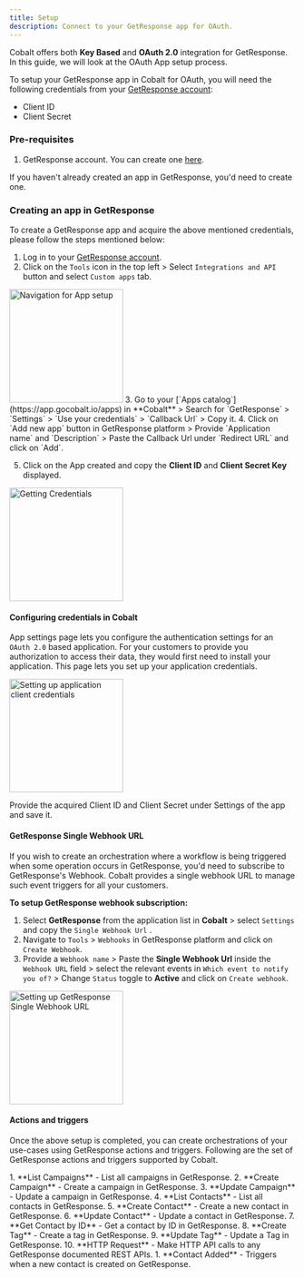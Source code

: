 ```yaml
---
title: Setup
description: Connect to your GetResponse app for OAuth.
---
```

Cobalt offers both **Key Based** and **OAuth 2.0** integration for GetResponse. In this guide, we will look at the OAuth App setup process.

To setup your GetResponse app in Cobalt for OAuth, you will need the following credentials from your [GetResponse account](https://app.getresponse.com/dashboard):
- Client ID
- Client Secret

### Pre-requisites

1. GetResponse account. You can create one [here](https://www.getresponse.com/start-free?lang=en).

<Info>If you haven't already created an app in GetResponse, you'd need to create one.</Info>

### Creating an app in GetResponse

To create a GetResponse app and acquire the above mentioned credentials, please follow the steps mentioned below:

1. Log in to your [GetResponse account](https://app.getresponse.com/dashboard).
2. Click on the `Tools` icon in the top left > Select `Integrations and API` button and select `Custom apps` tab.
<img height="200" src="/images/Getresponse/getresponse_navigation.png" alt="Navigation for App setup"/>
3. Go to your [`Apps catalog`](https://app.gocobalt.io/apps) in **Cobalt** > Search for `GetResponse` > `Settings` > `Use your credentials` > `Callback Url` > Copy it.
4. Click on `Add new app` button in GetResponse platform > Provide `Application name` and `Description` > Paste the Callback Url under `Redirect URL` and click on `Add`.

5. Click on the App created and copy the **Client ID** and **Client Secret Key** displayed.
<img height="200" src="/images/Getresponse/getresponse_credentials.png" alt="Getting Credentials"/>

#### Configuring credentials in Cobalt
App settings page lets you configure the authentication settings for an `OAuth 2.0` based application. For your customers to provide you authorization to access their data,
they would first need to install your application. This page lets you set up your application credentials.

<img height="200" src="/images/Getresponse/getresponse_cobalt.png" alt="Setting up application client credentials"/>

Provide the acquired Client ID and Client Secret under Settings of the app and save it.

#### GetResponse Single Webhook URL
If you wish to create an orchestration where a workflow is being triggered when some operation occurs in GetResponse, you'd need to subscribe to GetResponse's Webhook. Cobalt provides
a single webhook URL to manage such event triggers for all your customers.

**To setup GetResponse webhook subscription:**

1. Select **GetResponse** from the application list in **Cobalt** > select `Settings` and copy the `Single Webhook Url` .
2. Navigate to `Tools` > `Webhooks` in GetResponse platform and click on `Create Webhook`.
3. Provide a `Webhook name` > Paste the **Single Webhook Url** inside the `Webhook URL` field > select the relevant events in `Which event to notify you of?` > Change `Status` toggle to **Active** and click on `Create webhook`.

<img height="200" src="/images/Getresponse/getresponse_webhook.png" alt="Setting up GetResponse Single Webhook URL"/>

#### Actions and triggers
Once the above setup is completed, you can create orchestrations of your use-cases using GetResponse actions and triggers. Following are the set of GetResponse actions and triggers
supported by Cobalt.

<Tabs>
  <Tab title="Actions">
  <AccordionGroup>
  <Accordion title="Campaigns">
     1. **List Campaigns** - List all campaigns in GetResponse.
     2. **Create Campaign** - Create a campaign in GetResponse.
     3. **Update Campaign** - Update a campaign in GetResponse.
     </Accordion>
     <Accordion title="Contacts">
     4. **List Contacts** - List all contacts in GetResponse.
     5. **Create Contact** - Create a new contact in GetResponse.
     6. **Update Contact** - Update a contact in GetResponse.
     7. **Get Contact by ID** - Get a contact by ID in GetResponse.
      </Accordion>
     <Accordion title="Tags">
     8. **Create Tag** - Create a tag in GetResponse.
     9. **Update Tag** - Update a Tag in GetResponse.
      </Accordion>
     <Accordion title="Others">
     10. **HTTP Request** - Make HTTP API calls to any GetResponse documented REST APIs.
      </Accordion>
    </AccordionGroup>
  </Tab>
  
  <Tab title="Triggers">
         1. **Contact Added** - Triggers when a new contact is created on GetResponse.
  </Tab>
</Tabs>